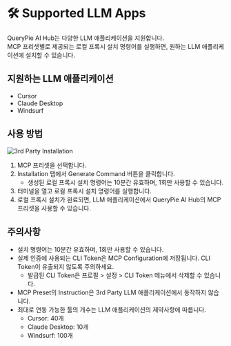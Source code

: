 # 🛠️ Supported LLM Apps

QueryPie AI Hub는 다양한 LLM 애플리케이션을 지원합니다. <br/>
MCP 프리셋별로 제공되는 로컬 프록시 설치 명령어를 실행하면, 원하는 LLM 애플리케이션에 설치할 수 있습니다.

## 지원하는 LLM 애플리케이션

- Cursor
- Claude Desktop
- Windsurf

## 사용 방법

![3rd Party Installation](@/app/img/3rd-party.png)

1. MCP 프리셋을 선택합니다.
2. Installation 탭에서 Generate Command 버튼을 클릭합니다.
    - 생성된 로컬 프록시 설치 명령어는 10분간 유효하며, 1회만 사용할 수 있습니다.
3. 터미널을 열고 로컬 프록시 설치 명령어를 실행합니다.
4. 로컬 프록시 설치가 완료되면, LLM 애플리케이션에서 QueryPie AI Hub의 MCP 프리셋을 사용할 수 있습니다.

## 주의사항

- 설치 명령어는 10분간 유효하며, 1회만 사용할 수 있습니다.
- 실제 인증에 사용되는 CLI Token은 MCP Configuration에 저장됩니다. CLI Token이 유출되지 않도록 주의하세요.
  - 발급된 CLI Token은 프로필 > 설정 > CLI Token 메뉴에서 삭제할 수 있습니다.
- MCP Preset의 Instruction은 3rd Party LLM 애플리케이션에서 동작하지 않습니다.
- 최대로 연동 가능한 툴의 개수는 LLM 애플리케이션의 제약사항에 따릅니다.
    - Cursor: 40개
    - Claude Desktop: 10개
    - Windsurf: 100개
